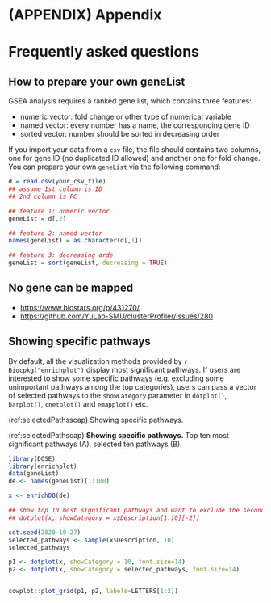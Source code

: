 # (APPENDIX) Appendix {-}

# Frequently asked questions {#faq}

## How to prepare your own geneList {#genelist}

GSEA analysis requires a ranked gene list, which contains three features:


+ numeric vector: fold change or other type of numerical variable
+ named vector: every number has a name, the corresponding gene ID
+ sorted vector: number should be sorted in decreasing order


If you import your data from a `csv` file, the file should contains two columns, one for gene ID (no duplicated ID allowed) and another one for fold change. You can prepare your own `geneList` via the following command:


```r
d = read.csv(your_csv_file)
## assume 1st column is ID
## 2nd column is FC

## feature 1: numeric vector
geneList = d[,2]

## feature 2: named vector
names(geneList) = as.character(d[,1])

## feature 3: decreasing orde
geneList = sort(geneList, decreasing = TRUE)
```



<!--


# DAVID functional analysis

[clusterProfiler](https://www.bioconductor.org/packages/clusterProfiler) provides enrichment and GSEA analysis with GO, KEGG, DO and Reactome pathway supported internally, some user may prefer GO and KEGG analysis with DAVID[@huang_david_2007] and still attracted by the visualization methods provided by [clusterProfiler](https://www.bioconductor.org/packages/clusterProfiler)[@paranjpe_genome_wid_2013]. To bridge the gap between DAVID and clusterProfiler, we implemented `enrichDAVID`. This function query enrichment analysis result from DAVID webserver via [RDAVIDWebService](https://www.bioconductor.org/packages/RDAVIDWebService)[@fresno_rdavidwebservice_2013] and stored the result as an `enrichResult` instance, so that we can use all the visualization functions in [clusterProfiler](https://www.bioconductor.org/packages/clusterProfiler) to visualize DAVID results. `enrichDAVID` is fully compatible with `compareCluster` function and comparing enrichment results from different gene clusters is now available with DAVID.

```r
library(clusterProfiler)
data(geneList, package="DOSE")
gene = names(geneList)[abs(geneList) > 2]
david <- enrichDAVID(gene = gene,
                     idType = "ENTREZ_GENE_ID",
                     listType = "Gene",
                     annotation = "KEGG_PATHWAY",
                     david.user = "clusterProfiler@hku.hk")
```

DAVID Web Service has the following limitations:

+ A job with more than 3000 genes to generate gene or term cluster report will not be handled by DAVID due to resource limit.
+ No more than 200 jobs in a day from one user or computer.
+ DAVID Team reserves right to suspend any improper uses of the web service without notice.

For more details, please refer to [http://david.abcc.ncifcrf.gov/content.jsp?file=WS.html](http://david.abcc.ncifcrf.gov/content.jsp?file=WS.html).

As user has limited usage, please [register](http://david.abcc.ncifcrf.gov/webservice/register.htm) and use your own user account to run `enrichDAVID`.


-->


## No gene can be mapped

+ <https://www.biostars.org/p/431270/>
+ <https://github.com/YuLab-SMU/clusterProfiler/issues/280>


## Showing specific pathways

By default, all the visualization methods provided by `r Biocpkg("enrichplot")` display most significant pathways. If users are interested to show some specific pathways (e.g. excluding some unimportant pathways among the top categories), users can pass a vector of selected pathways to the `showCategory` parameter in `dotplot()`, `barplot()`, `cnetplot()` and `emapplot()` etc.


(ref:selectedPathsscap) Showing specific pathways.

(ref:selectedPathscap) **Showing specific pathways.** Top ten most significant pathways (A), selected ten pathways (B).

```r
library(DOSE)
library(enrichplot)
data(geneList)
de <- names(geneList)[1:100]

x <- enrichDO(de)

## show top 10 most significant pathways and want to exclude the second one
## dotplot(x, showCategory = x$Description[1:10][-2])

set.seed(2020-10-27)
selected_pathways <- sample(x$Description, 10)
selected_pathways

p1 <- dotplot(x, showCategory = 10, font.size=14)
p2 <- dotplot(x, showCategory = selected_pathways, font.size=14)


cowplot::plot_grid(p1, p2, labels=LETTERS[1:2])
```